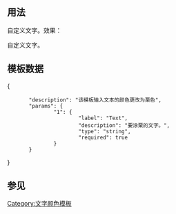 {{Documentation subpage}}
<!-- PLEASE ADD CATEGORIES AND INTERWIKIS AT THE BOTTOM OF THIS PAGE -->

== 用法 ==
自定义{{tlc|maroon|颜色}}文字。效果：

自定义{{maroon|颜色}}文字。

== 模板数据 ==
{{TemplateDataHeader}}
<TemplateData>
{
        "description": "该模板输入文本的颜色更改为栗色",
        "params": {
                "1": {
                        "label": "Text",
                        "description": "要涂栗的文字。",
                        "type": "string",
                        "required": true
                }
        }
}
</TemplateData>

== 参见 ==
{{文字颜色模板参见}}

<includeonly><!--
++++ PLEASE ADD CATEGORIES AND INTERWIKIS BELOW THIS LINE, INSIDE INCLUDEONLY TAGS, THANK YOU. -->
[[Category:文字颜色模板]]
</includeonly>